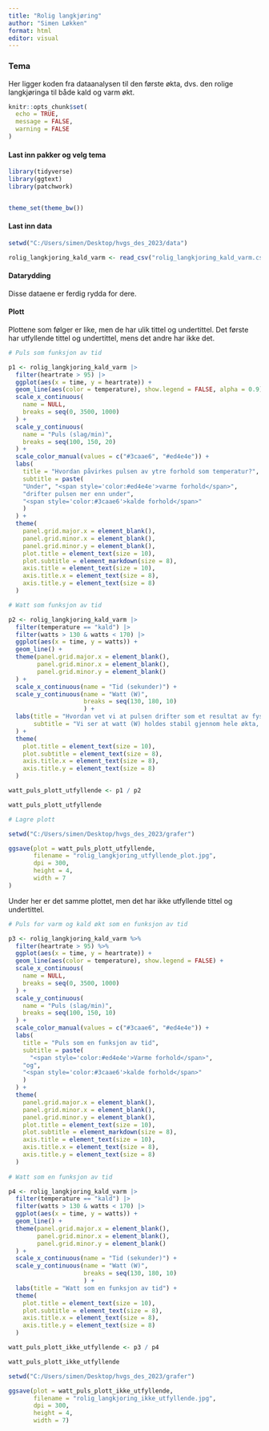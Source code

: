 ```yaml
---
title: "Rolig langkjøring"
author: "Simen Løkken"
format: html
editor: visual
---
```


### Tema

Her ligger koden fra dataanalysen til den første økta, dvs. den rolige langkjøringa til både kald og varm økt.

```r

knitr::opts_chunk$set(
  echo = TRUE,
  message = FALSE,
  warning = FALSE
)
```

#### **Last inn pakker og velg tema**

```r

library(tidyverse)
library(ggtext)
library(patchwork)


theme_set(theme_bw())
```

#### **Last inn data**

```r

setwd("C:/Users/simen/Desktop/hvgs_des_2023/data")

rolig_langkjoring_kald_varm <- read_csv("rolig_langkjoring_kald_varm.csv")
```

#### Datarydding

Disse dataene er ferdig rydda for dere.

#### **Plott**

Plottene som følger er like, men de har ulik tittel og undertittel. Det første har utfyllende tittel og undertittel, mens det andre har ikke det.

```r

# Puls som funksjon av tid

p1 <- rolig_langkjoring_kald_varm |> 
  filter(heartrate > 95) |> 
  ggplot(aes(x = time, y = heartrate)) +
  geom_line(aes(color = temperature), show.legend = FALSE, alpha = 0.9) +
  scale_x_continuous(
    name = NULL,
    breaks = seq(0, 3500, 1000)
  ) +
  scale_y_continuous(
    name = "Puls (slag/min)",
    breaks = seq(100, 150, 20)
  ) +
  scale_color_manual(values = c("#3caae6", "#ed4e4e")) +
  labs(
    title = "Hvordan påvirkes pulsen av ytre forhold som temperatur?",
    subtitle = paste(
    "Under", "<span style='color:#ed4e4e'>varme forhold</span>", 
    "drifter pulsen mer enn under", 
    "<span style='color:#3caae6'>kalde forhold</span>"
    )
  ) +
  theme(
    panel.grid.major.x = element_blank(),
    panel.grid.minor.x = element_blank(),
    panel.grid.minor.y = element_blank(),
    plot.title = element_text(size = 10),
    plot.subtitle = element_markdown(size = 8),
    axis.title = element_text(size = 10),
    axis.title.x = element_text(size = 8),
    axis.title.y = element_text(size = 8)
  )

# Watt som funksjon av tid

p2 <- rolig_langkjoring_kald_varm |> 
  filter(temperature == "kald") |> 
  filter(watts > 130 & watts < 170) |> 
  ggplot(aes(x = time, y = watts)) +
  geom_line() +
  theme(panel.grid.major.x = element_blank(),
        panel.grid.minor.x = element_blank(),
        panel.grid.minor.y = element_blank()
  ) +
  scale_x_continuous(name = "Tid (sekunder)") +
  scale_y_continuous(name = "Watt (W)",
                     breaks = seq(130, 180, 10)
                     ) +
  labs(title = "Hvordan vet vi at pulsen drifter som et resultat av fysiologi?",
       subtitle = "Vi ser at watt (W) holdes stabil gjennom hele økta, så vi kan konkludere med at pulsøkningen er fysiologisk og ikke fysisk"
  ) +
  theme(
    plot.title = element_text(size = 10),
    plot.subtitle = element_text(size = 8),
    axis.title.x = element_text(size = 8),
    axis.title.y = element_text(size = 8)
  )

watt_puls_plott_utfyllende <- p1 / p2

watt_puls_plott_utfyllende
```

```r

# Lagre plott

setwd("C:/Users/simen/Desktop/hvgs_des_2023/grafer")

ggsave(plot = watt_puls_plott_utfyllende,
       filename = "rolig_langkjoring_utfyllende_plot.jpg",
       dpi = 300,
       height = 4,
       width = 7
)
```

Under her er det samme plottet, men det har ikke utfyllende tittel og undertittel.

```r

# Puls for varm og kald økt som en funksjon av tid

p3 <- rolig_langkjoring_kald_varm %>%
  filter(heartrate > 95) %>%
  ggplot(aes(x = time, y = heartrate)) +
  geom_line(aes(color = temperature), show.legend = FALSE) +
  scale_x_continuous(
    name = NULL,
    breaks = seq(0, 3500, 1000)
  ) +
  scale_y_continuous(
    name = "Puls (slag/min)",
    breaks = seq(100, 150, 10)
  ) +
  scale_color_manual(values = c("#3caae6", "#ed4e4e")) +
  labs(
    title = "Puls som en funksjon av tid",
    subtitle = paste(
      "<span style='color:#ed4e4e'>Varme forhold</span>", 
    "og", 
    "<span style='color:#3caae6'>kalde forhold</span>"
    )
  ) +
  theme(
    panel.grid.major.x = element_blank(),
    panel.grid.minor.x = element_blank(),
    panel.grid.minor.y = element_blank(),
    plot.title = element_text(size = 10),
    plot.subtitle = element_markdown(size = 8),
    axis.title = element_text(size = 10),
    axis.title.x = element_text(size = 8),
    axis.title.y = element_text(size = 8)
  )
  
# Watt som en funksjon av tid

p4 <- rolig_langkjoring_kald_varm |> 
  filter(temperature == "kald") |> 
  filter(watts > 130 & watts < 170) |> 
  ggplot(aes(x = time, y = watts)) +
  geom_line() +
  theme(panel.grid.major.x = element_blank(),
        panel.grid.minor.x = element_blank(),
        panel.grid.minor.y = element_blank()
  ) +
  scale_x_continuous(name = "Tid (sekunder)") +
  scale_y_continuous(name = "Watt (W)",
                     breaks = seq(130, 180, 10)
                     ) +
  labs(title = "Watt som en funksjon av tid") +
  theme(
    plot.title = element_text(size = 10),
    plot.subtitle = element_text(size = 8),
    axis.title.x = element_text(size = 8),
    axis.title.y = element_text(size = 8)
  )

watt_puls_plott_ikke_utfyllende <- p3 / p4

watt_puls_plott_ikke_utfyllende
```

```r

setwd("C:/Users/simen/Desktop/hvgs_des_2023/grafer")

ggsave(plot = watt_puls_plott_ikke_utfyllende,
       filename = "rolig_langkjoring_ikke_utfyllende.jpg",
       dpi = 300,
       height = 4,
       width = 7)
```
